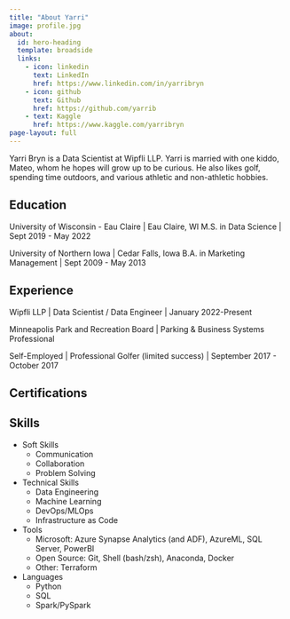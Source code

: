 ```yaml
---
title: "About Yarri"
image: profile.jpg
about:
  id: hero-heading
  template: broadside
  links:
    - icon: linkedin
      text: LinkedIn
      href: https://www.linkedin.com/in/yarribryn
    - icon: github
      text: Github
      href: https://github.com/yarrib
    - text: Kaggle
      href: https://www.kaggle.com/yarribryn
page-layout: full
---
```


:::{#hero-heading}

Yarri Bryn is a Data Scientist at Wipfli LLP. 
Yarri is married with one kiddo, Mateo, whom he hopes will grow up to be curious. 
He also likes golf, spending time outdoors, and various athletic and non-athletic hobbies.
  

## Education

University of Wisconsin - Eau Claire | Eau Claire, WI
M.S. in Data Science | Sept 2019 - May 2022

University of Northern Iowa | Cedar Falls, Iowa
B.A. in Marketing Management | Sept 2009 - May 2013


## Experience

Wipfli LLP | Data Scientist / Data Engineer | January 2022-Present

Minneapolis Park and Recreation Board | Parking & Business Systems Professional

Self-Employed | Professional Golfer (limited success) | September 2017 - October 2017

:::

## Certifications

<div data-iframe-width="200" data-iframe-height="270" data-share-badge-id="89155f7a-fb11-4942-b40c-8fb74ff882a3" data-share-badge-host="https://www.credly.com"></div><script type="text/javascript" async src="//cdn.credly.com/assets/utilities/embed.js"></script>
<div data-iframe-width="200" data-iframe-height="270" data-share-badge-id="7bfd1940-e3bc-49d5-af90-060da680f0a4" data-share-badge-host="https://www.credly.com"></div><script type="text/javascript" async src="//cdn.credly.com/assets/utilities/embed.js"></script>
<div data-iframe-width="200" data-iframe-height="270" data-share-badge-id="0fdbb816-ed03-4f3e-9951-2027403f34f9" data-share-badge-host="https://www.credly.com"></div><script type="text/javascript" async src="//cdn.credly.com/assets/utilities/embed.js"></script>

## Skills

- Soft Skills
  + Communication
  + Collaboration
  + Problem Solving
- Technical Skills
  + Data Engineering
  + Machine Learning
  + DevOps/MLOps
  + Infrastructure as Code
- Tools
  + Microsoft: Azure Synapse Analytics (and ADF), AzureML, SQL Server, PowerBI
  + Open Source: Git, Shell (bash/zsh), Anaconda, Docker
  + Other: Terraform
- Languages
  + Python
  + SQL
  + Spark/PySpark